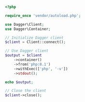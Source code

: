 ```php PHP icon="php"
<?php

require_once 'vendor/autoload.php';

use Dagger\Client;
use Dagger\Container;

// Initialize Dagger client
$client = Client::connect();

// Use Dagger client
$output = $client
    ->container()
    ->from('php:8.1')
    ->withExec(['php', '-v'])
    ->stdout();

echo $output;

// Close the client
$client->close();
```
